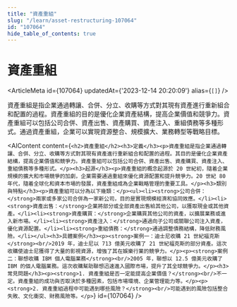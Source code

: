 ```yaml
---
title: "資產重組"
slug: "/learn/asset-restructuring-107064"
id: "107064"
hide_table_of_contents: true
---
```



# 資產重組

<ArticleMeta id={107064} updatedAt={'2023-12-14 20:20:09'} alias={`[]`} />
<div className='border-solid border-b border-t-0 my-4 border-[var(--ifm-color-gray-300)]' />

資產重組是指企業通過轉讓、合併、分立、收購等方式對其現有資產進行重新組合和配置的過程。資產重組的目的是優化企業資產結構，提高企業價值和競爭力。資產重組可以包括公司合併、資產出售、資產購買、資產注入、重組債務等多種形式。通過資產重組，企業可以實現資源整合、規模擴大、業務轉型等戰略目標。

<AIContent content={`<h2>資產重組</h2><h3>定義</h3><p>資產重組是指企業通過轉讓、合併、分立、收購等方式對其現有資產進行重新組合和配置的過程。其目的是優化企業資產結構，提高企業價值和競爭力。資產重組可以包括公司合併、資產出售、資產購買、資產注入、重組債務等多種形式。</p><h3>起源</h3><p>資產重組的概念起源於 20 世紀初，隨着企業規模的擴大和市場競爭的加劇，企業需要通過重組來優化資源配置和提升競爭力。20 世紀 80 年代，隨着全球化和資本市場的發展，資產重組成為企業戰略管理的重要工具。</p><h3>類別與特點</h3><p>資產重組可以分為以下幾類：</p><ul><li><strong>公司合併：</strong>兩家或多家公司合併為一家新公司，目的是實現規模經濟和協同效應。</li><li><strong>資產出售：</strong>企業將部分或全部資產出售給其他公司，以獲取現金或其他資產。</li><li><strong>資產購買：</strong>企業購買其他公司的資產，以擴展業務或進入新市場。</li><li><strong>資產注入：</strong>通過向子公司或關聯公司注入資產，優化資源配置。</li><li><strong>重組債務：</strong>通過調整債務結構，降低財務風險。</li></ul><h3>具體案例</h3><p><strong>案例一：迪士尼收購 21 世紀福克斯</strong><br/>2019 年，迪士尼以 713 億美元收購了 21 世紀福克斯的部分資產。這次收購使迪士尼獲得了大量的影視資源，增強了其在娛樂行業的競爭力。</p><p><strong>案例二：聯想收購 IBM 個人電腦業務</strong><br/>2005 年，聯想以 12.5 億美元收購了 IBM 的個人電腦業務。這次收購幫助聯想迅速進入國際市場，提升了其全球競爭力。</p><h3>常見問題</h3><p><strong>1. 資產重組是否一定能提高企業價值？</strong><br/>不一定。資產重組的成功與否取決於多種因素，包括市場環境、企業管理能力等。</p><p><strong>2. 資產重組過程中可能遇到哪些風險？</strong><br/>可能遇到的風險包括整合失敗、文化衝突、財務風險等。</p>`} id={107064} />
